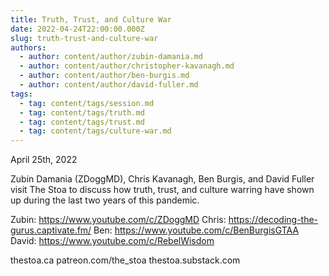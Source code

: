 ```yaml
---
title: Truth, Trust, and Culture War
date: 2022-04-24T22:00:00.000Z
slug: truth-trust-and-culture-war
authors:
  - author: content/author/zubin-damania.md
  - author: content/author/christopher-kavanagh.md
  - author: content/author/ben-burgis.md
  - author: content/author/david-fuller.md
tags:
  - tag: content/tags/session.md
  - tag: content/tags/truth.md
  - tag: content/tags/trust.md
  - tag: content/tags/culture-war.md
---
```


April 25th, 2022

Zubin Damania (ZDoggMD), Chris Kavanagh, Ben Burgis, and David Fuller visit The Stoa to discuss how truth, trust, and culture warring have shown up during the last two years of this pandemic.

Zubin: https://www.youtube.com/c/ZDoggMD
Chris: https://decoding-the-gurus.captivate.fm/
Ben: https://www.youtube.com/c/BenBurgisGTAA
David: https://www.youtube.com/c/RebelWisdom

thestoa.ca
patreon.com/the_stoa
thestoa.substack.com
